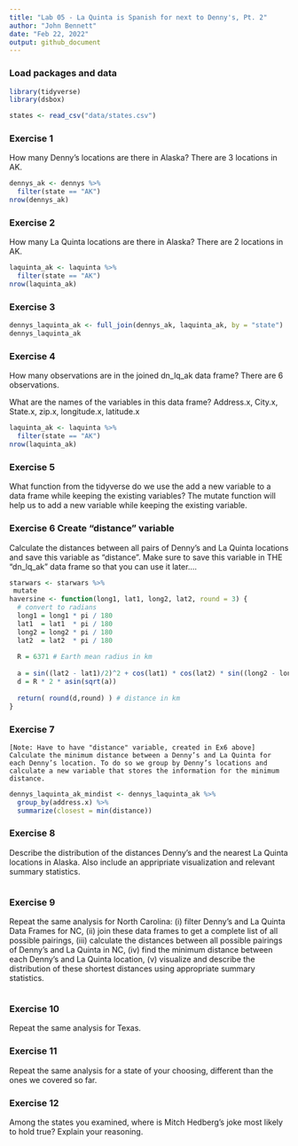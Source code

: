```yaml
---
title: "Lab 05 - La Quinta is Spanish for next to Denny's, Pt. 2"
author: "John Bennett"
date: "Feb 22, 2022"
output: github_document
---
```


### Load packages and data

```r
library(tidyverse) 
library(dsbox) 
```

```r
states <- read_csv("data/states.csv")
```

### Exercise 1
How many Denny’s locations are there in Alaska?
There are 3 locations in AK.

```r
dennys_ak <- dennys %>%
  filter(state == "AK")
nrow(dennys_ak)
```

### Exercise 2
How many La Quinta locations are there in Alaska?
There are 2 locations in AK.

```r
laquinta_ak <- laquinta %>%
  filter(state == "AK")
nrow(laquinta_ak)
```


### Exercise 3

```r
dennys_laquinta_ak <- full_join(dennys_ak, laquinta_ak, by = "state")
dennys_laquinta_ak
```

### Exercise 4
How many observations are in the joined dn_lq_ak data frame? There are 6 observations.

What are the names of the variables in this data frame? Address.x, City.x, State.x, zip.x, longitude.x, latitude.x 

```r
laquinta_ak <- laquinta %>%
  filter(state == "AK")
nrow(laquinta_ak)
```

### Exercise 5  
What function from the tidyverse do we use the add a new variable to a data frame while keeping the existing variables?
The mutate function will help us to add a new variable while keeping the existing variable. 

### Exercise 6 Create "distance" variable
Calculate the distances between all pairs of Denny’s and La Quinta locations and save this variable as "distance". Make sure to save this variable in THE "dn_lq_ak" data frame so that you can use it later....

```r
starwars <- starwars %>%
 mutate
haversine <- function(long1, lat1, long2, lat2, round = 3) {
  # convert to radians
  long1 = long1 * pi / 180
  lat1  = lat1  * pi / 180
  long2 = long2 * pi / 180
  lat2  = lat2  * pi / 180
  
  R = 6371 # Earth mean radius in km
  
  a = sin((lat2 - lat1)/2)^2 + cos(lat1) * cos(lat2) * sin((long2 - long1)/2)^2
  d = R * 2 * asin(sqrt(a))
  
  return( round(d,round) ) # distance in km
}
```



### Exercise 7 
    [Note: Have to have "distance" variable, created in Ex6 above] Calculate the minimum distance between a Denny’s and La Quinta for each Denny’s location. To do so we group by Denny’s locations and calculate a new variable that stores the information for the minimum distance.

```r
dennys_laquinta_ak_mindist <- dennys_laquinta_ak %>%
  group_by(address.x) %>%
  summarize(closest = min(distance))
```



### Exercise 8
Describe the distribution of the distances Denny’s and the nearest La Quinta locations in Alaska. Also include an appripriate visualization and relevant summary statistics.

```r

```

### Exercise 9
Repeat the same analysis for North Carolina: (i) filter Denny’s and La Quinta Data Frames for NC, (ii) join these data frames to get a complete list of all possible pairings, (iii) calculate the distances between all possible pairings of Denny’s and La Quinta in NC, (iv) find the minimum distance between each Denny’s and La Quinta location, (v) visualize and describe the distribution of these shortest distances using appropriate summary statistics.

```r

```

### Exercise 10
Repeat the same analysis for Texas.


### Exercise 11
Repeat the same analysis for a state of your choosing, different than the ones we covered so far.


### Exercise 12
Among the states you examined, where is Mitch Hedberg’s joke most likely to hold true? Explain your reasoning.
